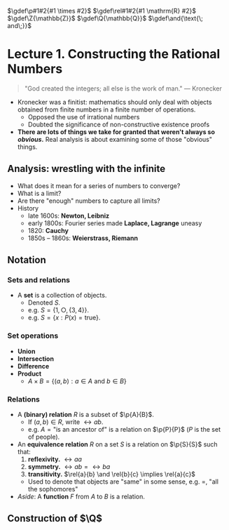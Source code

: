 $\gdef\p#1#2{#1 \times #2}$
$\gdef\rel#1#2{#1 \mathrm{R} #2}$
$\gdef\Z{\mathbb{Z}}$
$\gdef\Q{\mathbb{Q}}$
$\gdef\and{\text{\; and\;}}$

# Lecture 1. Constructing the Rational Numbers

> "God created the integers; all else is the work of man." &mdash; Kronecker

- Kronecker was a finitist: mathematics should only deal with objects obtained from finite numbers in a finite number of operations.
    - Opposed the use of irrational numbers
    - Doubted the significance of non-constructive existence proofs
- **There are lots of things we take for granted that weren't always so _obvious_.** Real analysis is about examining some of those "obvious" things.

## Analysis: wrestling with the infinite
- What does it mean for a series of numbers to converge?
- What is a limit?
- Are there "enough" numbers to capture all limits?
- History
    - late 1600s: **Newton, Leibniz**
    - early 1800s: Fourier series made **Laplace, Lagrange** uneasy
    - 1820: **Cauchy**
    - 1850s &ndash; 1860s: **Weierstrass, Riemann**

## Notation

### Sets and relations
- A **set** is a collection of objects.
    - Denoted $S$.
    - e.g. $S = \{1, \bigcirc, \{3, 4\}\}$.
    - e.g. $S = \{x : P(x) = \mathrm{true}\}$.

### Set operations
- **Union**
- **Intersection**
- **Difference**
- **Product**
    - $A \times B = \{ (a, b) : a \in A \text{ and } b \in B\}$

### Relations
- A **(binary) relation** $R$ is a subset of $\p{A}{B}$.
    - If $(a, b) \in R$, write $\rel{a}{b}$.
    - e.g. $A = \text{"is an ancestor of"}$ is a relation on $\p{P}{P}$ ($P$ is the set of people).
- An **equivalence relation** $R$ on a set $S$ is a relation on $\p{S}{S}$ such that:
    1. **reflexivity.** $\rel{a}{a}$
    2. **symmetry.** $\rel{a}{b} = \rel{b}{a}$
    3. **transitivity.** $\rel{a}{b} \and \rel{b}{c} \implies \rel{a}{c}$
    - Used to denote that objects are "same" in some sense, e.g. $=$, "all the sophomores"
- _Aside_: A **function** $F$ from $A$ to $B$ is a relation.

## Construction of $\Q$